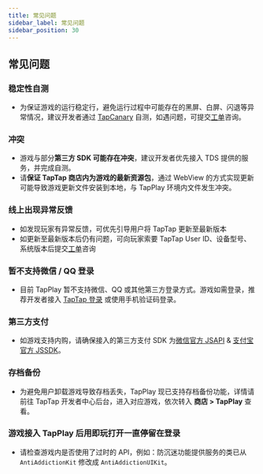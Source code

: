 ```yaml
---
title: 常见问题
sidebar_label: 常见问题
sidebar_position: 30
---
```


## 常见问题

### 稳定性自测

- 为保证游戏的运行稳定行，避免运行过程中可能存在的黑屏、白屏、闪退等异常情况，建议开发者通过 [TapCanary](https://www.taptap.cn/app/222711) 自测，如遇问题，可提交[工单](https://developer.taptap.cn/user-center/create-ticket)咨询。

### 冲突

- 游戏与部分**第三方 SDK 可能存在冲突**，建议开发者优先接入 TDS 提供的服务，并完成自测。
- 请**保证 TapTap 商店内为游戏的最新资源包**，通过 WebView 的方式实现更新可能导致游戏更新文件安装到本地，与 TapPlay 环境内文件发生冲突。

### 线上出现异常反馈

- 如发现玩家有异常反馈，可优先引导用户将 TapTap 更新至最新版本
- 如更新至最新版本后仍有问题，可向玩家索要 TapTap User ID、设备型号、系统版本后提交[工单](https://developer.taptap.cn/user-center/create-ticket)咨询

### 暂不支持微信 / QQ 登录

- 目前 TapPlay 暂不支持微信、QQ 或其他第三方登录方式。游戏如需登录，推荐开发者接入 [TapTap 登录](/sdk/taptap-login/features/) 或使用手机验证码登录。

### 第三方支付

- 如游戏支持内购，请确保接入的第三方支付 SDK 为[微信官方 JSAPI](https://pay.weixin.qq.com/wiki/doc/api/H5.php?chapter=15_1) & [支付宝官方 JSSDK](https://opendocs.alipay.com/open/203/105285)。

### 存档备份

- 为避免用户卸载游戏导致存档丢失，TapPlay 现已支持存档备份功能，详情请前往 TapTap 开发者中心后台，进入对应游戏，依次转入 **商店 > TapPlay** 查看。


### 游戏接入 TapPlay 后用即玩打开一直停留在登录

- 请检查游戏内是否使用了过时的 API，例如：防沉迷功能提供服务的类已从 `AntiAddictionKit` 修改成 `AntiAddictionUIKit`。